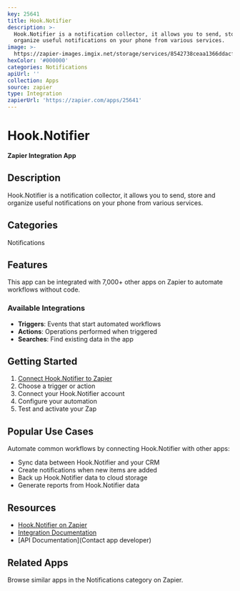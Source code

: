 ```yaml
---
key: 25641
title: Hook.Notifier
description: >-
  Hook.Notifier is a notification collector, it allows you to send, store and
  organize useful notifications on your phone from various services.
image: >-
  https://zapier-images.imgix.net/storage/services/8542738ceaa1366ddacf6f725e06bdd1.png?auto=format%2Ccompress&ixlib=python-3.0.0&q=50
hexColor: '#000000'
categories: Notifications
apiUrl: ''
collection: Apps
source: zapier
type: Integration
zapierUrl: 'https://zapier.com/apps/25641'
---
```

# Hook.Notifier

**Zapier Integration App**

## Description

Hook.Notifier is a notification collector, it allows you to send, store and organize useful notifications on your phone from various services.

## Categories

Notifications

## Features

This app can be integrated with 7,000+ other apps on Zapier to automate workflows without code.

### Available Integrations

- **Triggers**: Events that start automated workflows
- **Actions**: Operations performed when triggered
- **Searches**: Find existing data in the app

## Getting Started

1. [Connect Hook.Notifier to Zapier](https://zapier.com/apps/25641)
2. Choose a trigger or action
3. Connect your Hook.Notifier account
4. Configure your automation
5. Test and activate your Zap

## Popular Use Cases

Automate common workflows by connecting Hook.Notifier with other apps:

- Sync data between Hook.Notifier and your CRM
- Create notifications when new items are added
- Back up Hook.Notifier data to cloud storage
- Generate reports from Hook.Notifier data

## Resources

- [Hook.Notifier on Zapier](https://zapier.com/apps/25641)
- [Integration Documentation](https://zapier.com/apps/25641/integrations)
- [API Documentation](Contact app developer)

## Related Apps

Browse similar apps in the Notifications category on Zapier.

